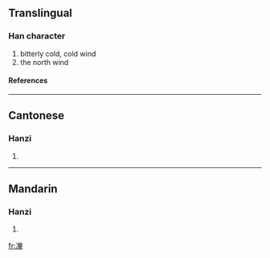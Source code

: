==Translingual==
===Han character===
{{Han char|rad=冫|as=11|sn=13|four=|canj=戈一田廿十 (IMWTJ)}}
# bitterly cold, cold wind
# the north wind
====References====
{{Han ref|kx=0133.280|hdz=10300.170|uh=34D6|ud=13526}}

----
==Cantonese==
===Hanzi===
{{yue-hanzi|jyut=|y=bit1}}
# {{defn|Cantonese}}

----
==Mandarin==
===Hanzi===
{{cmn-hanzi|pin=[[bì]] ([[bi4]]), [[bié]] ([[bie2]])|wg=pi<sup>4</sup>, pieh<sup>2</sup>}}
# {{defn|Mandarin}}

[[fr:㓖]]